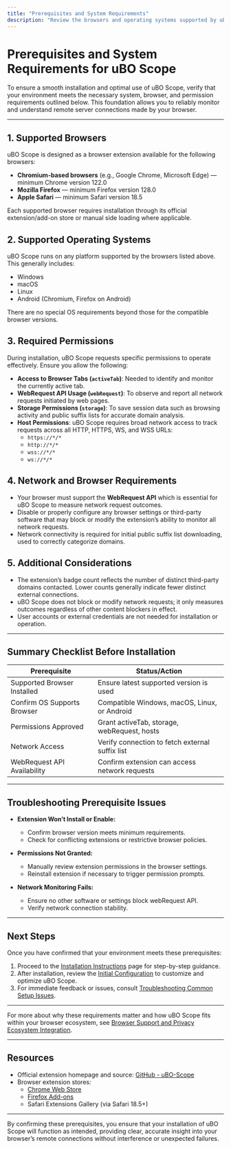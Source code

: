 ```yaml
---
title: "Prerequisites and System Requirements"
description: "Review the browsers and operating systems supported by uBO Scope, along with any permissions needed for installation. This ensures you have the right environment and prerequisites in place before starting the setup."
---
```


# Prerequisites and System Requirements for uBO Scope

To ensure a smooth installation and optimal use of uBO Scope, verify that your environment meets the necessary system, browser, and permission requirements outlined below. This foundation allows you to reliably monitor and understand remote server connections made by your browser.

---

## 1. Supported Browsers

uBO Scope is designed as a browser extension available for the following browsers:

- **Chromium-based browsers** (e.g., Google Chrome, Microsoft Edge) — minimum Chrome version 122.0
- **Mozilla Firefox** — minimum Firefox version 128.0
- **Apple Safari** — minimum Safari version 18.5


Each supported browser requires installation through its official extension/add-on store or manual side loading where applicable.


## 2. Supported Operating Systems

uBO Scope runs on any platform supported by the browsers listed above. This generally includes:

- Windows
- macOS
- Linux
- Android (Chromium, Firefox on Android)

There are no special OS requirements beyond those for the compatible browser versions.


## 3. Required Permissions

During installation, uBO Scope requests specific permissions to operate effectively. Ensure you allow the following:

- **Access to Browser Tabs (`activeTab`)**: Needed to identify and monitor the currently active tab.
- **WebRequest API Usage (`webRequest`)**: To observe and report all network requests initiated by web pages.
- **Storage Permissions (`storage`)**: To save session data such as browsing activity and public suffix lists for accurate domain analysis.
- **Host Permissions**: uBO Scope requires broad network access to track requests across all HTTP, HTTPS, WS, and WSS URLs:
  - `https://*/*`
  - `http://*/*`
  - `wss://*/*`
  - `ws://*/*`


## 4. Network and Browser Requirements

- Your browser must support the **WebRequest API** which is essential for uBO Scope to measure network request outcomes.
- Disable or properly configure any browser settings or third-party software that may block or modify the extension’s ability to monitor all network requests.
- Network connectivity is required for initial public suffix list downloading, used to correctly categorize domains.


## 5. Additional Considerations

- The extension’s badge count reflects the number of distinct third-party domains contacted. Lower counts generally indicate fewer distinct external connections.
- uBO Scope does not block or modify network requests; it only measures outcomes regardless of other content blockers in effect.
- User accounts or external credentials are not needed for installation or operation.


---

## Summary Checklist Before Installation

| Prerequisite                    | Status/Action                                  |
|---------------------------------|-----------------------------------------------|
| Supported Browser Installed      | Ensure latest supported version is used       |
| Confirm OS Supports Browser      | Compatible Windows, macOS, Linux, or Android  |
| Permissions Approved             | Grant activeTab, storage, webRequest, hosts   |
| Network Access                  | Verify connection to fetch external suffix list |
| WebRequest API Availability      | Confirm extension can access network requests |


---

## Troubleshooting Prerequisite Issues

- **Extension Won’t Install or Enable:**
  - Confirm browser version meets minimum requirements.
  - Check for conflicting extensions or restrictive browser policies.

- **Permissions Not Granted:**
  - Manually review extension permissions in the browser settings.
  - Reinstall extension if necessary to trigger permission prompts.

- **Network Monitoring Fails:**
  - Ensure no other software or settings block webRequest API.
  - Verify network connection stability.


---

## Next Steps

Once you have confirmed that your environment meets these prerequisites:

1. Proceed to the [Installation Instructions](../installation-and-setup/installation-instructions) page for step-by-step guidance.
2. After installation, review the [Initial Configuration](../installation-and-setup/initial-configuration) to customize and optimize uBO Scope.
3. For immediate feedback or issues, consult [Troubleshooting Common Setup Issues](../../getting-started/first-steps-and-troubleshooting/troubleshooting-common-issues).


---

For more about why these requirements matter and how uBO Scope fits within your browser ecosystem, see [Browser Support and Privacy Ecosystem Integration](../../overview/feature-highlights-integration/integration-ecosystem).

---

## Resources

- Official extension homepage and source: [GitHub - uBO-Scope](https://github.com/gorhill/uBO-Scope)
- Browser extension stores:
  - [Chrome Web Store](https://chromewebstore.google.com/detail/ubo-scope/bbdpgcaljkaaigfcomhidmneffjjjfgp)
  - [Firefox Add-ons](https://addons.mozilla.org/firefox/addon/ubo-scope/)
  - Safari Extensions Gallery (via Safari 18.5+)

---

By confirming these prerequisites, you ensure that your installation of uBO Scope will function as intended, providing clear, accurate insight into your browser’s remote connections without interference or unexpected failures.